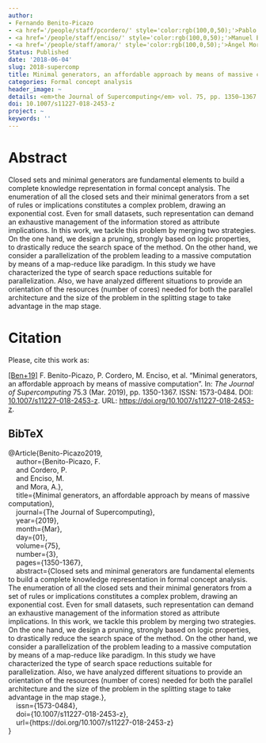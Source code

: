 ```yaml
---
author:
- Fernando Benito-Picazo
- <a href='/people/staff/pcordero/' style='color:rgb(100,0,50);'>Pablo Cordero Ortega</a>
- <a href='/people/staff/enciso/' style='color:rgb(100,0,50);'>Manuel Enciso García-Oliveros</a>
- <a href='/people/staff/amora/' style='color:rgb(100,0,50);'>Ángel Mora Bonilla</a>
Status: Published
date: '2018-06-04'
slug: 2018-supercomp
title: Minimal generators, an affordable approach by means of massive computation
categories: Formal concept analysis
header_image: ~
details: <em>the Journal of Supercomputing</em> vol. 75, pp. 1350–1367
doi: 10.1007/s11227-018-2453-z
project: ~
keywords: ''
---
```



# Abstract


Closed sets and minimal generators are fundamental elements to build a complete knowledge representation in formal concept analysis. The enumeration of all the closed sets and their minimal generators from a set of rules or implications constitutes a complex problem, drawing an exponential cost. Even for small datasets, such representation can demand an exhaustive management of the information stored as attribute implications. In this work, we tackle this problem by merging two strategies. On the one hand, we design a pruning, strongly based on logic properties, to drastically reduce the search space of the method. On the other hand, we consider a parallelization of the problem leading to a massive computation by means of a map-reduce like paradigm. In this study we have characterized the type of search space reductions suitable for parallelization. Also, we have analyzed different situations to provide an orientation of the resources (number of cores) needed for both the parallel architecture and the size of the problem in the splitting stage to take advantage in the map stage.





# Citation
Please, cite this work as:


<a name=bib-Benito-Picazo2019></a>[[Ben+19]](#cite-Benito-Picazo2019) F. Benito-Picazo, P. Cordero, M. Enciso, et al. “Minimal generators, an affordable approach by means of massive computation”. In: _The Journal of Supercomputing_ 75.3 (Mar. 2019), pp. 1350-1367. ISSN: 1573-0484. DOI: [10.1007/s11227-018-2453-z](https://doi.org/10.1007%2Fs11227-018-2453-z). URL: [https://doi.org/10.1007/s11227-018-2453-z](https://doi.org/10.1007/s11227-018-2453-z).

::: {.callout-note appearance="minimal" collapse=true}

## BibTeX

@Article{Benito-Picazo2019,<br>&nbsp;&nbsp;&nbsp;&nbsp;author={Benito-Picazo, F.<br>&nbsp;&nbsp;&nbsp;&nbsp;and Cordero, P.<br>&nbsp;&nbsp;&nbsp;&nbsp;and Enciso, M.<br>&nbsp;&nbsp;&nbsp;&nbsp;and Mora, A.},<br>&nbsp;&nbsp;&nbsp;&nbsp;title={Minimal generators, an affordable approach by means of massive computation},<br>&nbsp;&nbsp;&nbsp;&nbsp;journal={The Journal of Supercomputing},<br>&nbsp;&nbsp;&nbsp;&nbsp;year={2019},<br>&nbsp;&nbsp;&nbsp;&nbsp;month={Mar},<br>&nbsp;&nbsp;&nbsp;&nbsp;day={01},<br>&nbsp;&nbsp;&nbsp;&nbsp;volume={75},<br>&nbsp;&nbsp;&nbsp;&nbsp;number={3},<br>&nbsp;&nbsp;&nbsp;&nbsp;pages={1350-1367},<br>&nbsp;&nbsp;&nbsp;&nbsp;abstract={Closed sets and minimal generators are fundamental elements to build a complete knowledge representation in formal concept analysis. The enumeration of all the closed sets and their minimal generators from a set of rules or implications constitutes a complex problem, drawing an exponential cost. Even for small datasets, such representation can demand an exhaustive management of the information stored as attribute implications. In this work, we tackle this problem by merging two strategies. On the one hand, we design a pruning, strongly based on logic properties, to drastically reduce the search space of the method. On the other hand, we consider a parallelization of the problem leading to a massive computation by means of a map-reduce like paradigm. In this study we have characterized the type of search space reductions suitable for parallelization. Also, we have analyzed different situations to provide an orientation of the resources (number of cores) needed for both the parallel architecture and the size of the problem in the splitting stage to take advantage in the map stage.},<br>&nbsp;&nbsp;&nbsp;&nbsp;issn={1573-0484},<br>&nbsp;&nbsp;&nbsp;&nbsp;doi={10.1007/s11227-018-2453-z},<br>&nbsp;&nbsp;&nbsp;&nbsp;url={https://doi.org/10.1007/s11227-018-2453-z}<br>}

:::


